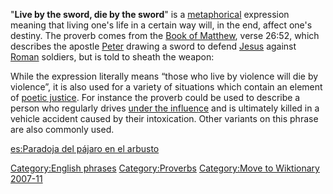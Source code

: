 "'''Live by the sword, die by the sword'''" is a [[metaphor]]ical expression meaning that living one's life in a certain way will, in the end, affect one's destiny. The proverb comes from the [[Book of Matthew]], verse 26:52, which describes the apostle [[Saint Peter|Peter]] drawing a sword to defend [[Jesus]] against [[Ancient Rome|Roman]] soldiers, but is told to sheath the weapon:

{{quote|Then said Jesus unto him, Put up again thy sword into his place: for all they that take the sword shall perish with the sword.|Matthew 26:52}}

While the expression literally means “those who live by violence will die by violence”, it is also used for a variety of situations which contain an element of [[poetic justice]]. For instance the proverb could be used to describe a person who regularly drives [[Driving under the influence|under the influence]] and is ultimately killed in a vehicle accident caused by their intoxication. Other variants on this phrase are also commonly used.

[[Category:English phrases]]
[[Category:Proverbs]]

[[es:Paradoja del pájaro en el arbusto]]

[[Category:Move to Wiktionary 2007-11]]